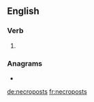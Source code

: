 ==English==

===Verb===
{{head|en|verb form}}

# {{en-third-person singular of|necropost}}

===Anagrams===
* {{l|en|stonecrops}}

[[de:necroposts]]
[[fr:necroposts]]